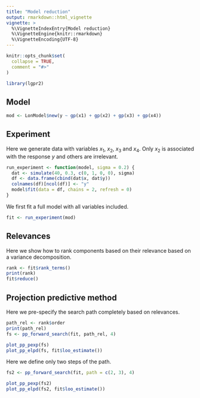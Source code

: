 ```yaml
---
title: "Model reduction"
output: rmarkdown::html_vignette
vignette: >
  %\VignetteIndexEntry{Model reduction}
  %\VignetteEngine{knitr::rmarkdown}
  %\VignetteEncoding{UTF-8}
---
```


```r
knitr::opts_chunk$set(
  collapse = TRUE,
  comment = "#>"
)
```

```r
library(lgpr2)
```

## Model

```r
mod <- LonModel$new(y ~ gp(x1) + gp(x2) + gp(x3) + gp(x4))
```

## Experiment

Here we generate data with variables $x_1$, $x_2$, $x_3$ and $x_4$. Only
$x_2$ is associated with the response $y$ and others are irrelevant.

```r
run_experiment <- function(model, sigma = 0.2) {
  dat <- simulate(40, 0.3, c(0, 1, 0, 0), sigma)
  df <- data.frame(cbind(dat$x, dat$y))
  colnames(df)[ncol(df)] <- "y"
  model$fit(data = df, chains = 2, refresh = 0)
}
```

We first fit a full model with all variables included.

```r
fit <- run_experiment(mod)
```

## Relevances

Here we show how to rank components based on their relevance based on a 
variance decomposition.

```r
rank <- fit$rank_terms()
print(rank)
fit$reduce()
```

## Projection predictive method

Here we pre-specify the search path completely based on relevances.

```r
path_rel <- rank$order
print(path_rel)
fs <- pp_forward_search(fit, path_rel, 4)

plot_pp_pexp(fs)
plot_pp_elpd(fs, fit$loo_estimate())
```


Here we define only two steps of the path.

```r
fs2 <- pp_forward_search(fit, path = c(2, 3), 4)

plot_pp_pexp(fs2)
plot_pp_elpd(fs2, fit$loo_estimate())
```

